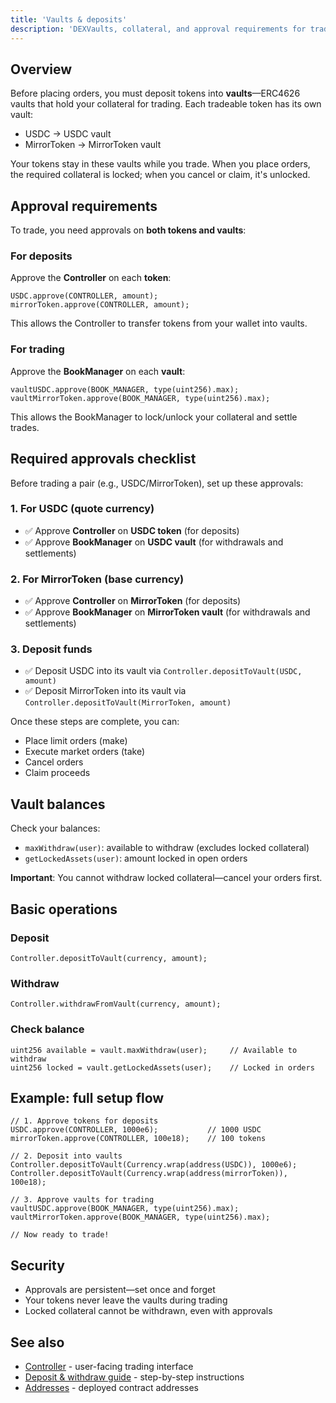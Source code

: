 ```yaml
---
title: 'Vaults & deposits'
description: 'DEXVaults, collateral, and approval requirements for trading.'
---
```


## Overview

Before placing orders, you must deposit tokens into **vaults**—ERC4626 vaults that hold your collateral for trading. Each tradeable token has its own vault:

- USDC → USDC vault
- MirrorToken → MirrorToken vault

Your tokens stay in these vaults while you trade. When you place orders, the required collateral is locked; when you cancel or claim, it's unlocked.

## Approval requirements

To trade, you need approvals on **both tokens and vaults**:

### For deposits

Approve the **Controller** on each **token**:

```solidity
USDC.approve(CONTROLLER, amount);
mirrorToken.approve(CONTROLLER, amount);
```

This allows the Controller to transfer tokens from your wallet into vaults.

### For trading

Approve the **BookManager** on each **vault**:

```solidity
vaultUSDC.approve(BOOK_MANAGER, type(uint256).max);
vaultMirrorToken.approve(BOOK_MANAGER, type(uint256).max);
```

This allows the BookManager to lock/unlock your collateral and settle trades.

## Required approvals checklist

Before trading a pair (e.g., USDC/MirrorToken), set up these approvals:

### 1. For USDC (quote currency)

- ✅ Approve **Controller** on **USDC token** (for deposits)
- ✅ Approve **BookManager** on **USDC vault** (for withdrawals and settlements)

### 2. For MirrorToken (base currency)

- ✅ Approve **Controller** on **MirrorToken** (for deposits)
- ✅ Approve **BookManager** on **MirrorToken vault** (for withdrawals and settlements)

### 3. Deposit funds

- ✅ Deposit USDC into its vault via `Controller.depositToVault(USDC, amount)`
- ✅ Deposit MirrorToken into its vault via `Controller.depositToVault(MirrorToken, amount)`

Once these steps are complete, you can:

- Place limit orders (make)
- Execute market orders (take)
- Cancel orders
- Claim proceeds

## Vault balances

Check your balances:

- `maxWithdraw(user)`: available to withdraw (excludes locked collateral)
- `getLockedAssets(user)`: amount locked in open orders

**Important**: You cannot withdraw locked collateral—cancel your orders first.

## Basic operations

### Deposit

```solidity
Controller.depositToVault(currency, amount);
```

### Withdraw

```solidity
Controller.withdrawFromVault(currency, amount);
```

### Check balance

```solidity
uint256 available = vault.maxWithdraw(user);     // Available to withdraw
uint256 locked = vault.getLockedAssets(user);    // Locked in orders
```

## Example: full setup flow

```solidity
// 1. Approve tokens for deposits
USDC.approve(CONTROLLER, 1000e6);           // 1000 USDC
mirrorToken.approve(CONTROLLER, 100e18);    // 100 tokens

// 2. Deposit into vaults
Controller.depositToVault(Currency.wrap(address(USDC)), 1000e6);
Controller.depositToVault(Currency.wrap(address(mirrorToken)), 100e18);

// 3. Approve vaults for trading
vaultUSDC.approve(BOOK_MANAGER, type(uint256).max);
vaultMirrorToken.approve(BOOK_MANAGER, type(uint256).max);

// Now ready to trade!
```

## Security

- Approvals are persistent—set once and forget
- Your tokens never leave the vaults during trading
- Locked collateral cannot be withdrawn, even with approvals

## See also

- [Controller](/mms-api/concepts/controller) - user-facing trading interface
- [Deposit & withdraw guide](/mms-api/guides/deposit-withdraw) - step-by-step instructions
- [Addresses](/mms-api/reference/addresses) - deployed contract addresses
